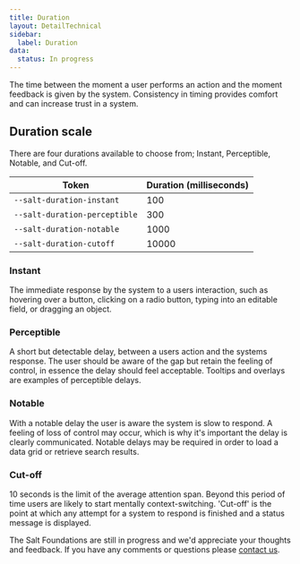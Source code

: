 ```yaml
---
title: Duration
layout: DetailTechnical
sidebar:
  label: Duration
data:
  status: In progress
---
```


The time between the moment a user performs an action and the moment feedback is given by the system. Consistency in timing provides comfort and can increase trust in a system.

## Duration scale

There are four durations available to choose from; Instant, Perceptible, Notable, and Cut-off.

| Token                  | Duration (milliseconds) |
| ---------------------- | ----------------------- |
| `--salt-duration-instant`     | 100                     |
| `--salt-duration-perceptible` | 300                     |
| `--salt-duration-notable`     | 1000                    |
| `--salt-duration-cutoff`      | 10000                   |

### Instant

The immediate response by the system to a users interaction, such as hovering over a button, clicking on a radio button, typing into an editable field, or dragging an object.

### Perceptible

A short but detectable delay, between a users action and the systems response. The user should be aware of the gap but retain the feeling of control, in essence the delay should feel acceptable. Tooltips and overlays are examples of perceptible delays.

### Notable

With a notable delay the user is aware the system is slow to respond. A feeling of loss of control may occur, which is why it's important the delay is clearly communicated. Notable delays may be required in order to load a data grid or retrieve search results.

### Cut-off

10 seconds is the limit of the average attention span. Beyond this period of time users are likely to start mentally context-switching. 'Cut-off' is the point at which any attempt for a system to respond is finished and a status message is displayed.

<Callout title="Have some feedback?">

The Salt Foundations are still in progress and we'd appreciate your thoughts and feedback. If you have any comments or questions please [contact us](../support-and-contributions/index).

</Callout>
